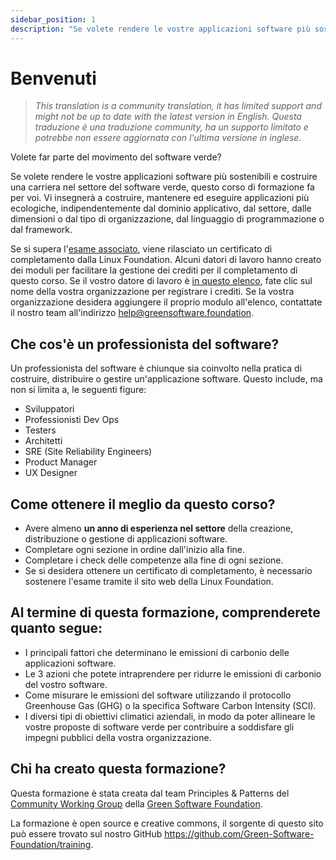 ```yaml
---
sidebar_position: 1
description: "Se volete rendere le vostre applicazioni software più sostenibili e costruire una carriera nel settore del software verde, questo corso di formazione fa per voi."
---
```


# Benvenuti
> *This translation is a community translation, it has limited support and might not be up to date with the latest version in English.*
> *Questa traduzione è una traduzione community, ha un supporto limitato e potrebbe non essere aggiornata con l'ultima versione in inglese.*

Volete far parte del movimento del software verde?

Se volete rendere le vostre applicazioni software più sostenibili e costruire una carriera nel settore del software verde, questo corso di formazione fa per voi. Vi insegnerà a costruire, mantenere ed eseguire applicazioni più ecologiche, indipendentemente dal dominio applicativo, dal settore, dalle dimensioni o dal tipo di organizzazione, dal linguaggio di programmazione o dal framework.

Se si supera l'[esame associato](https://grnsft.org/practitioner/lf-exam), viene rilasciato un certificato di completamento dalla Linux Foundation. Alcuni datori di lavoro hanno creato dei moduli per facilitare la gestione dei crediti per il completamento di questo corso. Se il vostro datore di lavoro è [in questo elenco](https://docs.google.com/document/d/1Jv-f7wGyODzEySQFfVk6Vo_OAHWjf-jAdFmyfDQUgvU/edit?usp=sharing), fate clic sul nome della vostra organizzazione per registrare i crediti. Se la vostra organizzazione desidera aggiungere il proprio modulo all'elenco, contattate il nostro team all'indirizzo help@greensoftware.foundation.

## Che cos'è un professionista del software?

Un professionista del software è chiunque sia coinvolto nella pratica di costruire, distribuire o gestire un'applicazione software. Questo include, ma non si limita a, le seguenti figure:

- Sviluppatori
- Professionisti Dev Ops
- Testers
- Architetti
- SRE (Site Reliability Engineers)
- Product Manager
- UX Designer

## Come ottenere il meglio da questo corso?

- Avere almeno **un anno di esperienza nel settore** della creazione, distribuzione o gestione di applicazioni software.
- Completare ogni sezione in ordine dall'inizio alla fine.
- Completare i check delle competenze alla fine di ogni sezione.
- Se si desidera ottenere un certificato di completamento, è necessario sostenere l'esame tramite il sito web della Linux Foundation.

## Al termine di questa formazione, comprenderete quanto segue:

- I principali fattori che determinano le emissioni di carbonio delle applicazioni software.
- Le 3 azioni che potete intraprendere per ridurre le emissioni di carbonio del vostro software.
- Come misurare le emissioni del software utilizzando il protocollo Greenhouse Gas (GHG) o la specifica Software Carbon Intensity (SCI).
- I diversi tipi di obiettivi climatici aziendali, in modo da poter allineare le vostre proposte di software verde per contribuire a soddisfare gli impegni pubblici della vostra organizzazione.

## Chi ha creato questa formazione?

Questa formazione è stata creata dal team Principles & Patterns del [Community Working Group](https://community.greensoftware.foundation) della [Green Software Foundation](https://greensoftware.foundation).

La formazione è open source e creative commons, il sorgente di questo sito può essere trovato sul nostro GitHub https://github.com/Green-Software-Foundation/training.
